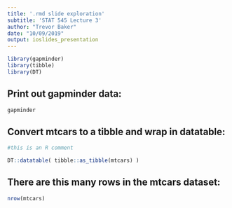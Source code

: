 ```yaml
---
title: '.rmd slide exploration'
subtitle: 'STAT 545 Lecture 3'
author: "Trevor Baker"
date: "10/09/2019"
output: ioslides_presentation
---
```


```r

library(gapminder)
library(tibble)
library(DT)

```

## Print out gapminder data:

```r

gapminder

```


## Convert mtcars to a tibble and wrap in datatable:

```r

#this is an R comment

DT::datatable( tibble::as_tibble(mtcars) )

```

## There are this many rows in the mtcars dataset:

```r

nrow(mtcars)

```


